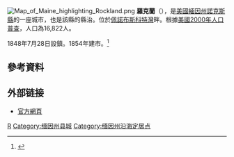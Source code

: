 {{coord|44|06|34|N|69|06|53|W|display=title}}
[[File:Map_of_Maine_highlighting_Rockland.png|right]]
'''羅克蘭'''（{{lang-en|Rockland}}），是[[美國|美國]][[緬因州|緬因州]][[諾克斯縣_(緬因州)|諾克斯縣]]的一座城市，也是該縣的縣治。位於[[佩諾布斯科特灣|佩諾布斯科特灣]]畔。根據[[美國2000年人口普查|美國2000年人口普查]]，人口為16,822人。

1848年7月28日設鎮。1854年建市。<ref>{{cite book |last= Maine League of Historical Societies and Museums |editor=Doris A. Isaacson |title=Maine: A Guide 'Down East' |year=1970 |publisher=Courier-Gazette, Inc. |location=Rockland, Me | pages = 261-262 }}</ref>

==參考資料==
<div class="references-small">
<references />
</div>
==外部链接==
* [https://web.archive.org/web/20040810085143/http://www.ci.rockland.me.us/ 官方網頁]

{{Maine}}
[[Category:緬因州城市|R]]
[[Category:缅因州县城|Category:缅因州县城]]
[[Category:缅因州沿海定居点|Category:缅因州沿海定居点]]